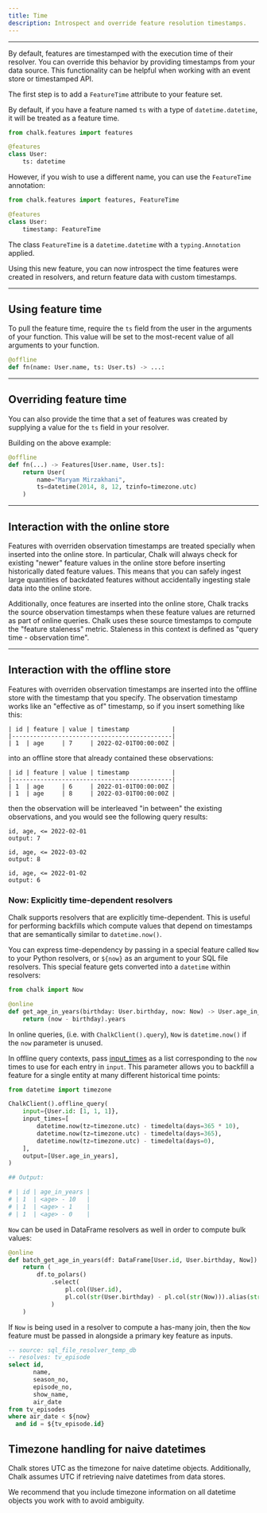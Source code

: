 ```yaml
---
title: Time
description: Introspect and override feature resolution timestamps.
---
```


---

By default, features are timestamped with the execution time of their resolver. You can override this behavior by
providing timestamps from your data source. This functionality can be helpful when working with an event store or
timestamped API.

The first step is to add a `FeatureTime` attribute to your feature set.

By default, if you have a feature named `ts` with a type
of `datetime.datetime`, it will be treated as a feature time.

```py
from chalk.features import features

@features
class User:
    ts: datetime
```

However, if you wish to use a different name, you can use
the `FeatureTime` annotation:

```py
from chalk.features import features, FeatureTime

@features
class User:
    timestamp: FeatureTime
```

The class `FeatureTime` is a `datetime.datetime` with a `typing.Annotation`
applied.

Using this new feature, you can now
introspect the time features were created in resolvers,
and return feature data with custom timestamps.

---

## Using feature time

To pull the feature time, require the `ts`
field from the user in the arguments of your function.
This value will be set to the most-recent value
of all arguments to your function.

```py
@offline
def fn(name: User.name, ts: User.ts) -> ...:
```

---

## Overriding feature time

You can also provide the time that a set of features
was created by supplying a value for the `ts` field
in your resolver.

Building on the above example:

```py
@offline
def fn(...) -> Features[User.name, User.ts]:
    return User(
        name="Maryam Mirzakhani",
        ts=datetime(2014, 8, 12, tzinfo=timezone.utc)
    )
```

---

## Interaction with the online store

Features with overriden observation timestamps are treated specially when inserted into the online store.
In particular, Chalk will always check for existing "newer" feature values in the online store
before inserting historically dated feature values. This means that you can safely ingest large quantities
of backdated features without accidentally ingesting stale data into the online store.

Additionally, once features are inserted into the online store, Chalk tracks the source observation timestamps
when these feature values are returned as part of online queries. Chalk uses these source timestamps
to compute the "feature staleness" metric. Staleness in this context is defined as "query time - observation time".

---

## Interaction with the offline store

Features with overriden observation timestamps are inserted into the offline store with the timestamp that you
specify. The observation timestamp works like an "effective as of" timestamp, so if you insert something like this:

```
| id | feature | value | timestamp            |
|---------------------------------------------|
| 1  | age     | 7     | 2022-02-01T00:00:00Z |
```

into an offline store that already contained these observations:

```
| id | feature | value | timestamp            |
|---------------------------------------------|
| 1  | age     | 6     | 2022-01-01T00:00:00Z |
| 1  | age     | 8     | 2022-03-01T00:00:00Z |
```

then the observation will be interleaved "in between" the existing observations, and you would see the following query
results:

```
id, age, <= 2022-02-01
output: 7

id, age, <= 2022-03-02
output: 8

id, age, <= 2022-01-02
output: 6
```

### Now: Explicitly time-dependent resolvers

Chalk supports resolvers that are explicitly time-dependent. This is useful for performing backfills which
compute values that depend on timestamps that are semantically similar to `datetime.now()`.

You can express time-dependency by passing in a special feature called `Now` to your Python resolvers, or
`${now}` as an argument to your SQL file resolvers. This special feature gets converted into a `datetime`
within resolvers:

```py
from chalk import Now

@online
def get_age_in_years(birthday: User.birthday, now: Now) -> User.age_in_years:
    return (now - birthday).years
```

In online queries, (i.e. with `ChalkClient().query`), `Now` is `datetime.now()`
if the `now` parameter is unused.

In offline query contexts, pass
[input_times](/api-docs#ChalkClient.offline_query.input_times) as a list
corresponding to the `now` times to use for each entry in `input`. This
parameter allows you to backfill a feature for a single entity at many
different historical time points:

```py
from datetime import timezone

ChalkClient().offline_query(
    input={User.id: [1, 1, 1]},
    input_times=[
        datetime.now(tz=timezone.utc) - timedelta(days=365 * 10),
        datetime.now(tz=timezone.utc) - timedelta(days=365),
        datetime.now(tz=timezone.utc) - timedelta(days=0),
    ],
    output=[User.age_in_years],
)

## Output:

# | id | age_in_years |
# | 1  | <age> - 10   |
# | 1  | <age> - 1    |
# | 1  | <age> - 0    |
```

`Now` can be used in DataFrame resolvers as well in order to compute bulk values:

```py
@online
def batch_get_age_in_years(df: DataFrame[User.id, User.birthday, Now]) -> DataFrame[User.id, User.age_in_years]:
    return (
        df.to_polars()
            .select(
                pl.col(User.id),
                pl.col(str(User.birthday) - pl.col(str(Now))).alias(str(User.age_in_years))
            )
    )
```

If `Now` is being used in a resolver to compute a has-many join, then the `Now` feature must be passed in
alongside a primary key feature as inputs.

```sql
-- source: sql_file_resolver_temp_db
-- resolves: tv_episode
select id,
       name,
       season_no,
       episode_no,
       show_name,
       air_date
from tv_episodes
where air_date < ${now}
  and id = ${tv_episode.id}
```

## Timezone handling for naive datetimes
Chalk stores UTC as the timezone for naive datetime objects. Additionally,
Chalk assumes UTC if retrieving naive datetimes from data stores.

We recommend that you include timezone information on all datetime objects you
work with to avoid ambiguity.
